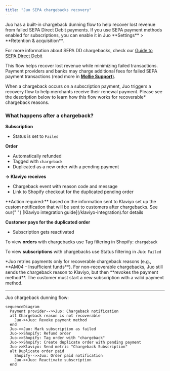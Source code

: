 ```yaml
---
title: "Juo SEPA chargebacks recovery"
---
```


<Tip>
Juo has a built-in chargeback dunning flow to help recover lost revenue from failed SEPA Direct Debit payments. If you use SEPA payment methods enabled for subscriptions, you can enable it in Juo **Settings** > **Retention & acquisition**.

For more information about SEPA DD chargebacks, check our [Guide to SEPA Direct Debit](/sepa-direct-debit)

</Tip>

This flow helps recover lost revenue while minimizing failed transactions. Payment providers and banks may charge additional fees for failed SEPA payment transactions (read more in [**Mollie Support**)](https://help.mollie.com/hc/en-us/articles/115000796469-What-is-a-SEPA-Direct-Debit-chargeback).

When a chargeback occurs on a subscription payment, Juo triggers a recovery flow to help merchants receive their renewal payment. Please see the description below to learn how this flow works for recoverable\* chargeback reasons.

### What happens after a chargeback?

**Subscription**

- Status is set to `Failed`

**Order**

- Automatically refunded
- Tagged with `chargeback`
- Duplicated as a new order with a pending payment

**→ Klaviyo receives**

- Chargeback event with reason code and message
- Link to Shopify checkout for the duplicated pending order

<Note>
  **Action required:** based on the information sent to Klaviyo set up the
  custom notification that will be sent to customers after chargebacks. See our{" "}
  [Klaviyo integration guide](/klaviyo-integration).for details
</Note>

**Customer pays for the duplicated order**

- Subscription gets reactivated

<Note>

To view **orders** with chargebacks use Tag filtering in Shopify: `chargeback`

To view **subscriptions** with chargebacks use Status filtering in Juo: `Failed`

</Note>
*Juo retries payments only for recoverable chargeback reasons (e.g., **AM04 – Insufficient funds**). For non-recoverable chargebacks, Juo still sends the chargeback reason to Klaviyo, but then **revokes the payment method**. The customer must start a new subscription with a valid payment method.

---

Juo chargeback dunning flow:

```mermaid
sequenceDiagram
  Payment provider-->>Juo: Chargeback notification
  alt Chargeback reason is not recoverable
    Juo->>Juo: Revoke payment method
  end
  Juo->>Juo: Mark subscription as failed
  Juo->>Shopify: Refund order
  Juo->>Shopify: Tag order with "chargeback"
  Juo->>Shopify: Create duplicate order with pending payment
  Juo->>Klaviyo: Send metric "Chargeback Subscription"
  alt Duplicate order paid
    Shopify-->>Juo: Order paid notification
    Juo->>Juo: Reactivate subscription
  end
```
